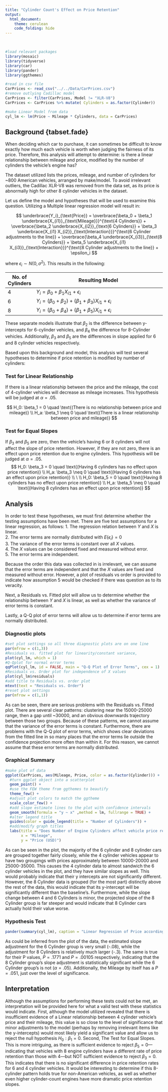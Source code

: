 ```yaml
---
title: "Cylinder Count's Effect on Price Retention"
output: 
  html_document:
    theme: cerulean
    code_folding: hide
---
```


<br>


```r
#load relevant packages
library(mosaic)
library(tidyverse)
library(car)
library(pander)
library(ggthemes)

#read in csv file
CarPrices <- read_csv("../../Data/CarPrices.csv")
#remove outlying Cadillac model
CarPrices <- filter(CarPrices, Model != "XLR-V8")
CarPrices <- CarPrices %>% mutate( Cylinders = as.factor(Cylinder))

#make Linear Model from data
cyl_lm <- lm(Price ~ Mileage * Cylinders, data = CarPrices)

```


## Background {tabset.fade}

When deciding which car to purchase, it can sometimes be difficult to know exactly how much each vehicle is worth when judging the fairness of its price. Therefore, this analysis will attempt to determine: is there a linear relationship between mileage and price, modified by the number of cylinders the vehicle's engine has?

The dataset utilized lists the prices, mileage, and number of cylinders for ~800 American vehicles, arranged by make/model. To avoid irrelevant outliers, the Cadillac XLR-V8 was removed from the data set, as its price is abnormally high for other 8 cylinder vehicles in the dataset. 

Let us define the model and hypotheses that will be used to examine this question. Utilizing a Multiple linear regression model will result in:


$$
  \underbrace{Y_i}_{\text{Price}} = \overbrace{\beta_0 + \beta_1 \underbrace{X_{i1}}_{\text{Mileage}}}^{\text{4 Cylinders}} + \overbrace{\beta_2 \underbrace{X_{i2}}_{\text{6 Cylinders}} + \beta_3 \underbrace{X_{i1} X_{i2}}_{\text{Interaction}}}^{\text{6 Cylinder adjustments to the line}} +  \overbrace{\beta_4 \underbrace{X_{i3}}_{\text{8 Cylinders}} + \beta_5 \underbrace{X_{i1} X_{i3}}_{\text{Interaction}}}^{\text{8 Cylinder adjustments to the line}} + \epsilon_i
$$

where $\epsilon_i\sim N(0,\sigma^2)$. This results in the following:

<center>

| No. of Cylinders | Resulting Model   |
|---|----------------------------------|
| 4 |  $Y_i = \beta_0 + \beta_1 X_{i1} + \epsilon_i$ |
| 6 |  $Y_i = (\beta_0 + \beta_2) + (\beta_1 + \beta_3) X_{i1} + \epsilon_i$ |
| 8 |  $Y_i = (\beta_0 + \beta_4) + (\beta_1 + \beta_5) X_{i1} + \epsilon_i$ |

</center>

These separate models illustrate that $\beta_2$ is the difference between y-intercepts for 6-cylinder vehicles, and $\beta_4$ the difference for 8-Cylinder vehicles. Additionally, $\beta_3$ and $\beta_5$ are the differences in slope applied for 6 and 8 cylinder vehicles respectively.

Based upon this background and model, this analysis will test several hypotheses to determine if price retention is modified by number of cylinders:

### Test for Linear Relationship
If there is a linear relationship between the price and the mileage, the cost of 4-cylinder vehicles will decrease as mileage increases. This hypothesis will be judged at $\alpha = .05$.

$$
  H_0: \beta_1 = 0 \quad \text{(There is no relationship between price and mileage)} \\
  H_a: \beta_1 \neq 0 \quad \text{(There is a linear relationship between price and mileage)}
$$

### Test for Equal Slopes
If $\beta_3 \ \text{and} \ \beta_5$ are zero, then the vehicle's having 6 or 8 cylinders will not affect the slope of price retention. However, if they are not zero, there is an effect upon price retention due to engine cylinders. This hypothesis will be judged at $\alpha = .05$. 
$$
  H_0: \beta_3  = 0 \quad  \text{(Having 6 cylinders has no effect upon price retention)} \\
  H_a: \beta_3 \neq 0 \quad \text{(Having 6 cylinders has an effect upon price retention)} \\
   \ \\
  H_0: \beta_5 = 0 \quad \text{(Having 8 cylinders has no effect upon price retention)} \\
  H_a: \beta_5 \neq 0 \quad \text{(Having 8 cylinders has an effect upon price retention)}
$$

  

## Analysis  

In order to test these hypotheses, we must first determine whether the testing assumptions have been met. There are five test assumptions for a linear regression, as follows:
1. The regression relation between $Y$ and $X$ is linear.  
2. The error terms are normally distributed with $E\{\epsilon_i\} = 0$  
3. The variance of the error terms is constant over all $X$ values.  
4. The $X$ values can be considered fixed and measured without error.  
5. The error terms are independent.

Because the order this data was collected in is irrelevant, we can assume that the error terms are independent and that the $X$ values are fixed and measured without error. However, a plot of residuals vs order is provided to indicate how assumption 5 would be checked if there was question as to its veracity.

Next, a Residuals vs. Fitted plot will allow us to determine whether the relationship between $Y$ and $X$ is linear, as well as whether the variance of error terms is constant.

Lastly, a Q-Q plot of error terms will allow us to determine if error terms are normally distributed.

### Diagnostic plots

```r
#set plot settings so all three diagnostic plots are on one line
par(mfrow = c(1,3))
#Residuals vs. fitted plot for linearity/constant variance,
plot(cyl_lm, which = 1)
#Q-Qplot for normal error terms
qqPlot(cyl_lm, id = FALSE, main = "Q-Q Plot of Error Terms", cex = 1)
#Residuals vs. Order plot for independence of X values
plot(cyl_lm$residuals)
#add title to Residuals vs. order plot
mtext(text = "Residuals vs. Order")
#reset plot settings
par(mfrow = c(1,1))
```

As can be seen, there are serious problems with the Residuals vs. Fitted plot. There are several clear patterns: clustering near the 15000-25000 range, then a gap until ~30000, and an obvious downwards trajectory between those two groups. Because of these patterns, we cannot assume that the variance of the error terms is constant. Furthermore, there are problems with the Q-Q plot of error terms, which shows clear deviations from the fitted line in so many places that the error terms lie outside the confidence projection more often than within it. For this reason, we cannot assume that these error terms are normally distributed.


### Graphical Summary

```r
#make plot of data
ggplot(CarPrices, aes(Mileage, Price, color = as.factor(Cylinder))) + 
  #turn ggplot object into a scatterplot
  geom_point() + 
  #use the FEW theme from ggthemes to beautify
  theme_few() +
  #adjust plot colors to match the ggtheme
  scale_color_few() +
  #add slope estimate lines to the plot with confidence intervals
  geom_smooth(formula = "y ~ x" ,method = lm, fullrange = TRUE) +
  #alter legend title
  guides(color = guide_legend(title = "Number of Cylinders")) +
  #add/modify graph titles
  labs(title = "Does Number of Engine Cylinders affect vehicle price retention?",
       x = "Mileage",
       y = "Price (USD)")
```

  
As can be seen in the plot, the majority of the 6 cylinder and 8 cylinder cars are grouped together fairly closely, while the 4 cylinder vehicles appear to have two groupings with prices approximately between 10000-20000 and 25000-35000. This causes the 4 cylinder data to almost sandwich the 6 cylinder vehicles in the plot, and they have similar slopes as well. This would probably indicate that their y intercepts are not significantly different. However, the 8 Cylinder data is grouped (for the most part) distinctly above the rest of the data, this would indicate that its y-intercept will be significantly different than the baseline's. Furthermore, while the slope change between 4 and 6 Cylinders is minor, the projected slope of the 8 Cylinder group is far steeper and would indicate that 8 Cylinder cars actually hold their value worse. 

  
### Hypothesis Test

```r

pander(summary(cyl_lm), caption = "Linear Regression of Price according to Mileage and Cylinder count")

```

As could be inferred from the plot of the data, the estimated slope adjustment for the 6 Cylinder group is very small (-.08), while the adjustment for 8 Cylinders is relatively much larger (-.3). The same is true for their P values, $P = .1771 \ \text{and} \ P = .00105$ respectively, indicating that the 8 Cylinder group's slope adjustment is statistically significant while the 6 Cylinder group's is not $(\alpha = .05)$. Additionally, the Mileage by itself has a $P = .051$, just over the level of significance.

  
## Interpretation

Although the assumptions for performing these tests could not be met, an interpretation will be provided here for what a valid test with these statistics would indicate. First, although the model utilized revealed that there is insufficient evidence of a Linear relationship between 4 cylinder vehicle's price and their mileage, this value is so close to the level of significance that minor adjustments to the model (perhaps by removing irrelevant items like the y-intercepts) would most likely yield a significant value and allow us to reject the null hypothesis $H_0: \beta_1 = 0$. Second, The Test for Equal Slopes. This is more intriguing, as there is sufficient evidence to reject $\beta_5 = 0$&mdash;indicating that vehicles with 8 engine cylinders have a different rate of price retention than those with 4&mdash;but NOT sufficient evidence to reject $\beta_3 = 0$. This indicates that there is no significant difference in price retention rates for 6 and 4 cylinder vehicles. It would be interesting to determine if this 8-cylinder pattern holds true for non-American vehicles, as well as whether even higher cylinder-count engines have more dramatic price retention slopes.




